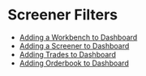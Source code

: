# Screener Filters

- [Adding a Workbench to Dashboard](./adding-a-workbench-to-dashboard.mdx)
- [Adding a Screener to Dashboard](./addng-a-screener-to-dashboard.mdx)
- [Adding Trades to Dashboard](./adding-trades-to-dashboard.mdx)
- [Adding Orderbook to Dashboard](./adding-orderbok-to-dashboard.mdx)

